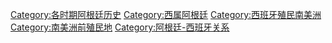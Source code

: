 {{catmore|殖民时期的阿根廷}}
[[Category:各时期阿根廷历史|Category:各时期阿根廷历史]]
[[Category:西属阿根廷|Category:西属阿根廷]]
[[Category:西班牙殖民南美洲|Category:西班牙殖民南美洲]]
[[Category:南美洲前殖民地|Category:南美洲前殖民地]]
[[Category:阿根廷-西班牙关系|Category:阿根廷-西班牙关系]]